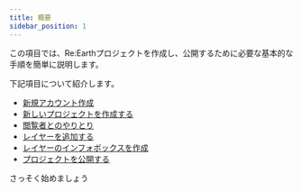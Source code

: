 ```yaml
---
title: 概要
sidebar_position: 1
---
```


この項目では、Re:Earthプロジェクトを作成し、公開するために必要な基本的な手順を簡単に説明します。

下記項目について紹介します。

- [新規アカウント作成](/user-manual/getting-started/making-your-first-project/start-a-new-account)
- [新しいプロジェクトを作成する](/user-manual/getting-started/making-your-first-project/creating-a-new-project)
- [閲覧者とのやりとり](/user-manual/getting-started/making-your-first-project/interacting-with-viewer)
- [レイヤーを追加する](/user-manual/getting-started/making-your-first-project/adding-layers)
- [レイヤーのインフォボックスを作成](/user-manual/getting-started/making-your-first-project/creating-a-infobox-for-layer)
- [プロジェクトを公開する](/user-manual/getting-started/making-your-first-project/publishing-project)

さっそく始めましょう
